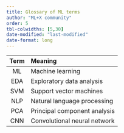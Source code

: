 ```yaml
---
title: Glossary of ML terms
author: "ML+X community"
order: 5
tbl-colwidths: [5,30]
date-modified: "last-modified"
date-format: long
---
```


::: column-screen-inset-right
| Term              | Meaning                      |
| :--------------:  | :--------------------------- |
| ML                | Machine learning             |
| EDA               | Exploratory data analysis    |
| SVM               | Support vector machines      |
| NLP               | Natural language processing  |
| PCA               | Principal component analysis |
| CNN               | Convolutional neural network |

:::
